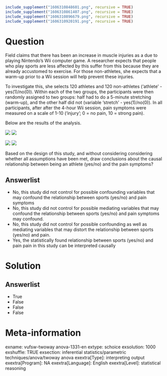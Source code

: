 ```r
include_supplement("1606310848601.png", recursive = TRUE)
include_supplement("1606310861407.png", recursive = TRUE)
include_supplement("1606310896679.png", recursive = TRUE)
include_supplement("1606310920191.png", recursive = TRUE)
```

Question
========
Field claims that there has been an increase in muscle injuries as a due to playing Nintendo's Wii computer game. A researcher expects that people who play sports are less affected by this suffer from this because they are already accustomed to exercise. For those non-athletes, she expects that a warm-up prior to a Wii session will help prevent these injuries.  
  
To investigate this, she selects 120 athletes and 120 non-athletes ('athlete' - yes(1)/no(0)). Within each of the two groups, the participants were then randomly assigned to two groups: half had to do a 5-minute stretching (warm-up), and the other half did not (variable 'stretch' - yes(1)/no(0)). In all participants, after after the 4-hour Wii session, pain symptoms were measured on a scale of 1-10 ('injury'; 0 = no pain, 10 = strong pain).  
  
Below are the results of the analysis.  
  
![](1606310848601.png) ![](1606310861407.png)
  
  
![](1606310896679.png) ![](1606310920191.png)
  
Based on the design of this study, and without considering considering whether all assumptions have been met, draw conclusions about the causal relationship between being an athlete (yes/no) and the pain symptoms?

Answerlist
----------
* No, this study did not control for possible confounding variables that may confound the relationship between sports (yes/no) and pain symptoms
* No, this study did not control for possible mediating variables that may confound the relationship between sports (yes/no) and pain symptoms may confound.
* No, this study did not control for possible confounding as well as mediating variables that may distort the relationship between sports (yes/no) and pain.
* Yes, the statistically found relationship between sports (yes/no) and pain pain in this study can be interpreted causally

Solution
========

Answerlist
----------
* True
* False
* False
* False

Meta-information
================
exname: vufsw-twoway anova-1331-en
extype: schoice
exsolution: 1000
exshuffle: TRUE
exsection: inferential statistics/parametric techniques/anova/twoway anova
exextra[Type]: interpreting output
exextra[Program]: NA
exextra[Language]: English
exextra[Level]: statistical reasoning

